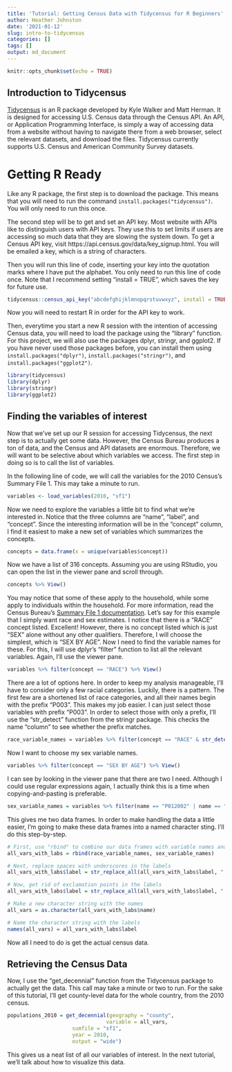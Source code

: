 ```yaml
---
title: 'Tutorial: Getting Census Data with Tidycensus for R Beginners'
author: Heather Johnston
date: '2021-01-12'
slug: intro-to-tidycensus
categories: []
tags: []
output: md_document
---
```


```r
knitr::opts_chunk$set(echo = TRUE)
```

## Introduction to Tidycensus

[Tidycensus](https://walker-data.com/tidycensus/index.html) is an R package developed by Kyle Walker and Matt Herman. It is designed for accessing U.S. Census data through the Census API. An API, or Application Programming Interface, is simply a way of accessing data from a website without having to navigate there from a web browser, select the relevant datasets, and download the files. Tidycensus currently supports U.S. Census and American Community Survey datasets. 

# Getting R Ready

Like any R package, the first step is to download the package. This means that you will need to run the command `install.packages("tidycensus")`. You will only need to run this once. 

The second step will be to get and set an API key. Most website with APIs like to distinguish users with API keys. They use this to set limits if users are accessing so much data that they are slowing the system down. To get a Census API key, visit https://api.census.gov/data/key_signup.html. You will be emailed a key, which is a string of characters.

Then you will run this line of code, inserting your key into the quotation marks where I have put the alphabet. You only need to run this line of code once. Note that I recommend setting "install = TRUE", which saves the key for future use.

```r
tidycensus::census_api_key("abcdefghijklmnopqrstuvwxyz", install = TRUE)
```

Now you will need to restart R in order for the API key to work.

Then, everytime you start a new R session with the intention of accessing Census data, you will need to load the package using the "library" function. For this project, we will also use the packages dplyr, stringr, and ggplot2. If you have never used those packages before, you can install them using `install.packages("dplyr")`, `install.packages("stringr")`, and `install.packages("ggplot2")`.

```r
library(tidycensus)
library(dplyr)
library(stringr)
library(ggplot2)
```


## Finding the variables of interest

Now that we've set up our R session for accessing Tidycensus, the next step is to actually get some data. However, the Census Bureau produces a ton of data, and the Census and API datasets are enormous. Therefore, we will want to be selective about which variables we access. The first step in doing so is to call the list of variables. 

In the following line of code, we will call the variables for the 2010 Census's Summary File 1. This may take a minute to run. 

```r
variables <- load_variables(2010, "sf1")
```

Now we need to explore the variables a little bit to find what we're interested in. Notice that the three columns are "name", "label", and "concept". Since the interesting information will be in the "concept" column, I find it easiest to make a new set of variables which summarizes the concepts.

```r
concepts = data.frame(x = unique(variables$concept))
```

Now we have a list of 316 concepts. Assuming you are using RStudio, you can open the list in the viewer pane and scroll through. 

```r
concepts %>% View()
```

You may notice that some of these apply to the household, while some apply to individuals within the household. For more information, read the Census Bureau's [Summary File 1 documentation](https://www.census.gov/prod/cen2010/doc/sf1.pdf). Let's say for this example that I simply want race and sex estimates. I notice that there is a "RACE" concept listed. Excellent! However, there is no concept listed which is just "SEX" alone without any other qualifiers. Therefore, I will choose the simplest, which is "SEX BY AGE". Now I need to find the variable names for these. For this, I will use dplyr's "filter" function to list all the relevant variables. Again, I'll use the viewer pane.

```r
variables %>% filter(concept == "RACE") %>% View()
```

There are a lot of options here. In order to keep my analysis manageable, I'll have to consider only a few racial categories. Luckily, there is a pattern. The first few are a shortened list of race categories, and all their names begin with the prefix "P003". This makes my job easier. I can just select those variables with prefix "P003". In order to select those with only a prefix, I'll use the "str_detect" function from the stringr package. This checks the name "column" to see whether the prefix matches. 

```r
race_variable_names = variables %>% filter(concept == "RACE" & str_detect(name, "^P003")) %>% select(-concept)
```

Now I want to choose my sex variable names. 

```r
variables %>% filter(concept == "SEX BY AGE") %>% View()
```

I can see by looking in the viewer pane that there are two I need. Although I could use regular expressions again, I actually think this is a time when copying-and-pasting is preferable.  

```r
sex_variable_names = variables %>% filter(name == "P012002" | name == "P012026") %>% select(-concept)
```

This gives me two data frames. In order to make handling the data a little easier, I'm going to make these data frames into a named character sting. I'll do this step-by-step.

```r
# First, use "rbind" to combine our data frames with variable names and labels
all_vars_with_labs = rbind(race_variable_names, sex_variable_names)

# Next, replace spaces with underscores in the labels
all_vars_with_labs$label = str_replace_all(all_vars_with_labs$label, " ", "_")

# Now, get rid of exclamation points in the labels
all_vars_with_labs$label = str_replace_all(all_vars_with_labs$label, "!", "")

# Make a new character string with the names
all_vars = as.character(all_vars_with_labs$name)

# Name the character string with the labels
names(all_vars) = all_vars_with_labs$label
```


Now all I need to do is get the actual census data.

## Retrieving the Census Data

Now, I use the "get_decennial" function from the Tidycensus package to actually get the data. This call may take a minute or two to run. For the sake of this tutorial, I'll get county-level data for the whole country, from the 2010 census. 

```r
populations_2010 = get_decennial(geography = "county",
                                variable = all_vars,
                     sumfile = "sf1",
                     year = 2010,
                     output = "wide")
```
This gives us a neat list of all our variables of interest. In the next tutorial, we'll talk about how to visualize this data. 


